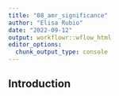 ```yaml
---
title: "08_amr_significance"
author: "Elisa Rubio"
date: "2022-09-12"
output: workflowr::wflow_html
editor_options:
  chunk_output_type: console
---
```


## Introduction

```r

```

